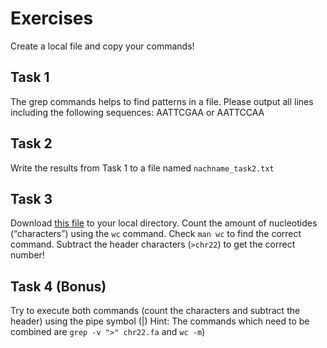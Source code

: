 # Exercises

Create a local file and copy your commands!

## Task 1
The grep commands helps to find patterns in a file. Please output all lines including the following sequences: AATTCGAA or AATTCCAA 

## Task 2
Write the results from Task 1 to a file named `nachname_task2.txt`

## Task 3
Download [this file](http://hgdownload.cse.ucsc.edu/goldenPath/hg38/chromosomes/chr22.fa.gz)
to your local directory. Count the amount of nucleotides ("characters") using the `wc` command. Check `man wc` to find the correct command. Subtract the header characters (`>chr22`) to get the correct number!

## Task 4 (Bonus)
Try to execute both commands (count the characters and subtract the header) using the pipe symbol (|) 
Hint: The commands which need to be combined are `grep -v ">" chr22.fa` and `wc -m`)



